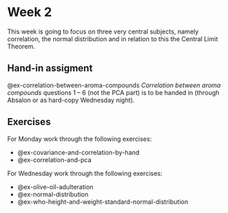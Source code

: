 # Week 2

This week is going to focus on three very central subjects, namely correlation, the normal distribution and in relation to this the Central Limit Theorem.

## Hand-in assigment

@ex-correlation-between-aroma-compounds *Correlation between aroma compounds* questions 1 – 6 (not the PCA part) is to be handed in (through Absalon or as hard-copy Wednesday night).

## Exercises

For Monday work through the following exercises:

* @ex-covariance-and-correlation-by-hand
* @ex-correlation-and-pca

For Wednesday work through the following exercises:

* @ex-olive-oil-adulteration
* @ex-normal-distribution
* @ex-who-height-and-weight-standard-normal-distribution